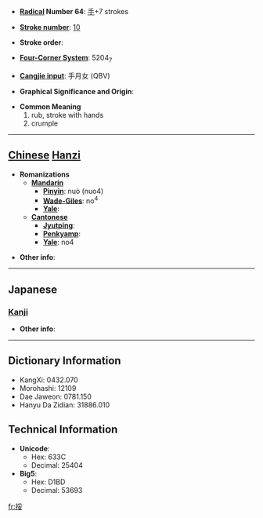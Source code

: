 * '''[[Wiktionary:Chinese radical index| Radical]] Number 64''': [[Wiktionary:Chinese radical index 手|手]]+7 strokes

* '''[[Wiktionary:Chinese total strokes index|Stroke number]]''': [[Wiktionary:Chinese total strokes index 10|10]]

* '''Stroke order''': 

* '''[[Wiktionary:Chinese four corner index|Four-Corner System]]''': 5204<sub>7</sub>

* '''[[Wiktionary:Chinese Cangjie index|Cangjie input]]''': 手月女 (QBV)

* '''Graphical Significance and Origin''': 

* '''Common Meaning'''
*#rub, stroke with hands
*# crumple


----

== [[Chinese]] [[Hanzi]] ==

* '''Romanizations'''
** '''[[Mandarin]]'''
*** '''[[Pinyin]]''': nuò (nuo4)
*** '''[[Wade-Giles]]''': no<sup>4</sup>
*** '''[[Yale]]''': 
** '''[[Cantonese]]'''
*** '''[[Jyutping]]''':
*** '''[[Penkyamp]]''': 
*** '''[[Yale]]''': no4

* '''Other info''': 

----

==Japanese==
===[[Kanji]]===
{{kanji|on readings=[[だ]] (da), [[な]] (na), [[だい]] (dai), [[ない]] (nai)
|kun readings=[[おとす]] (otosu)
}}

* '''Other info''':  

----

== Dictionary Information ==

* KangXi: 0432.070
* Morohashi: 12109
* Dae Jaweon: 0781.150
* Hanyu Da Zidian: 31886.010

== Technical Information ==

* '''Unicode''':
** Hex: 633C
** Decimal: 25404
* '''Big5''':
** Hex: D1BD
** Decimal: 53693

[[fr:挼]]